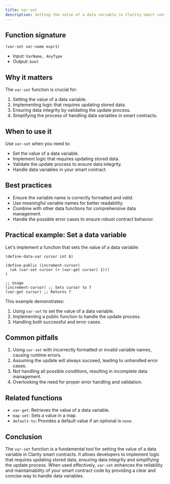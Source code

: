 ```yaml
---
title: var-set
description: Setting the value of a data variable in Clarity smart contracts.
---
```


## Function signature

```clarity
(var-set var-name expr1)
```

- Input: `VarName, AnyType`
- Output: `bool`

## Why it matters

The `var-set` function is crucial for:

1. Setting the value of a data variable.
2. Implementing logic that requires updating stored data.
3. Ensuring data integrity by validating the update process.
4. Simplifying the process of handling data variables in smart contracts.

## When to use it

Use `var-set` when you need to:

- Set the value of a data variable.
- Implement logic that requires updating stored data.
- Validate the update process to ensure data integrity.
- Handle data variables in your smart contract.

## Best practices

- Ensure the variable name is correctly formatted and valid.
- Use meaningful variable names for better readability.
- Combine with other data functions for comprehensive data management.
- Handle the possible error cases to ensure robust contract behavior.

## Practical example: Set a data variable

Let's implement a function that sets the value of a data variable:

```clarity
(define-data-var cursor int 6)

(define-public (increment-cursor)
  (ok (var-set cursor (+ (var-get cursor) 1)))
)

;; Usage
(increment-cursor) ;; Sets cursor to 7
(var-get cursor) ;; Returns 7
```

This example demonstrates:
1. Using `var-set` to set the value of a data variable.
2. Implementing a public function to handle the update process.
3. Handling both successful and error cases.

## Common pitfalls

1. Using `var-set` with incorrectly formatted or invalid variable names, causing runtime errors.
2. Assuming the update will always succeed, leading to unhandled error cases.
3. Not handling all possible conditions, resulting in incomplete data management.
4. Overlooking the need for proper error handling and validation.

## Related functions

- `var-get`: Retrieves the value of a data variable.
- `map-set`: Sets a value in a map.
- `default-to`: Provides a default value if an optional is `none`.

## Conclusion

The `var-set` function is a fundamental tool for setting the value of a data variable in Clarity smart contracts. It allows developers to implement logic that requires updating stored data, ensuring data integrity and simplifying the update process. When used effectively, `var-set` enhances the reliability and maintainability of your smart contract code by providing a clear and concise way to handle data variables.
